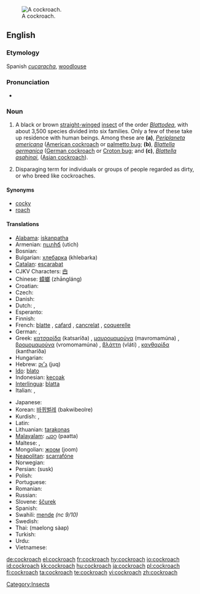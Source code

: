 [[Image:Cockroachcloseup.jpg|thumb|A cockroach.]]
==English==
{{wikipedia}}

===Etymology===
Spanish ''[[cucaracha]]'', [[woodlouse]]

===Pronunciation===
*{{audio|en-us-cockroach.ogg|Audio (US)}}

===Noun===
{{en-noun|es}}

# {{zoology}} A black or brown [[straight]][[-winged]] [[insect]] of the order ''[[Blattodea]]'', with about 3,500 species divided into six families. Only a few of these take up residence with human beings. Among these are '''(a)''', ''[[Periplaneta americana]]'' ([[American cockroach]] or [[palmetto bug]]; '''(b)''', ''[[Blattella germanica]]'' ([[German cockroach]] or [[Croton bug]]; and '''(c)''', ''[[Blattella asahinai]]'', ([[Asian cockroach]]).
# Disparaging term for individuals or groups of people regarded as dirty, or who breed like cockroaches.

====Synonyms====
*[[cocky]] {{italbrac|Australia|colloquial}}
*[[roach]] {{italbrac|US}}

====Translations====
{{trans-top|insect}}
*[[Alabama]]: [[iskanpatha]]
*Armenian: [[ուտիճ]] (utich)
* Bosnian: {{t-|bs|žohar|m}}
*Bulgarian: [[хлебарка]] (khlebarka) {{f}}
*[[Catalan]]: [[escarabat]] {{m}}
*CJKV Characters: [[甴]] {{italbrac|Cantonese}}
*Chinese: [[蟑螂]] (zhāngláng)
*Croatian: {{t+|hr|žohar|m}}
* Czech: {{t-|cs|šváb|m}}
* Danish: {{t+|da|kakerlak|c}}
* Dutch: {{t|nl|kakkerlak|m}}, {{t|nl|sissende kakkerlak|m}}
* Esperanto: {{t-|eo|blato|xs=Esperanto}}
* Finnish: {{t-|fi|torakka}}
*French: [[blatte]] {{f}}, [[cafard]] {{m}}, [[cancrelat]] {{m}}, [[coquerelle]] {{f}} {{italbrac|Quebec}}
* German: {{t+|de|Schabe|f}}, {{t|de|Kakerlake|m}}
*Greek: [[κατσαρίδα]] (katsaríða) {{f}}, [[μαυρομαμούνα]] (mavromamúna) {{f}}, [[βρομομαμούνα]] (vromomamúna) {{f}}, [[βλάττη]] (vláti) {{f}}, [[κανθαρίδα]] (kantharíða) {{italbrac|rare}} {{f}}
* Hungarian: {{t+|hu|csótány}}
*Hebrew: [[ג'וק|ג׳וּק]] (juq) {{m}}
*[[Ido]]: [[blato]]
*Indonesian: [[kecoak]]
*[[Interlingua]]: [[blatta]]
* Italian: {{t+|it|blatta|f}}, {{t+|it|scarafaggio|m}}
{{trans-mid}}
* Japanese: {{t+|ja|ゴキブリ|tr=gokiburi}}
*Korean: [[바퀴벌레]] (bakwibeolre)
*Kurdish: {{KUchar|[[سیسرک]]}}, {{KUchar|[[سیسارک]]}}
* Latin: {{t+|la|blatta|f}}
*Lithuanian: [[tarakonas]] {{m}}
*[[Malayalam]]: [[പാറ്റ]] (paatta)
* Maltese: {{t|mt|wirdiena|f|xs=Maltese}}, {{t|mt|kokroċ|m|xs=Maltese}}
*Mongolian: [[жоом]] (joom)
*[[Neapolitan]]: [[scarrafóne]]
* Norwegian: {{t|no|kakerlakk|m}}
*Persian: {{FAchar|[[سوسک]]}} (susk)
* Polish: {{t|pl|karaluch|m}}
* Portuguese: {{t+|pt|barata|f}}
* Romanian: {{t|ro|gândac|m}}
* Russian: {{t|ru|таракан|m|tr=tarakán}}
*Slovene: [[ščurek]] {{m}}
* Spanish: {{t+|es|cucaracha|f}}
*Swahili: [[mende]] ''(nc 9/10)''
* Swedish: {{t|sv|kackerlacka|c}}
*Thai: {{THchar|[[แมลงสาบ]]}} (maelong sàap)
* Turkish: {{t-|tr|hamam böceği}}
*Urdu: {{URchar|[[جهنگر]]}} {{g|Urdu}}
* Vietnamese: {{t-|vi|con gián|xs=Vietnamese}}
{{trans-bottom}}

[[Category:Insects]]

[[de:cockroach]]
[[el:cockroach]]
[[fr:cockroach]]
[[hy:cockroach]]
[[io:cockroach]]
[[id:cockroach]]
[[kk:cockroach]]
[[hu:cockroach]]
[[ja:cockroach]]
[[pl:cockroach]]
[[fi:cockroach]]
[[ta:cockroach]]
[[te:cockroach]]
[[vi:cockroach]]
[[zh:cockroach]]